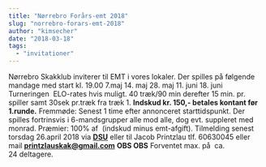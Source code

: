 ```yaml
---
title: "Nørrebro Forårs-emt 2018"
slug: "norrebro-forars-emt-2018"
author: "kimsecher"
date: "2018-03-18"
tags: 
  - "invitationer"
---
```


Nørrebro Skakklub inviterer til EMT i vores lokaler. Der spilles på følgende mandage med start kl. 19.00 7.maj 14. maj 28. maj 11. juni 18. juni Turneringen  ELO-rates hvis muligt. 40 træk/90 min derefter 15 min. pr. spiller samt 30sek pr.træk fra træk 1. **Indskud kr. 150,- betales kontant før 1.runde.** Fremmøde: Senest 1 time efter annonceret starttidspunkt. Der spilles fortrinsvis i 6-mandsgrupper alle mod alle, dog evt. suppleret med monrad. Præmier: 100% af  (indskud minus emt-afgift). Tilmelding senest torsdag 26.april 2018 via **[DSU](http://turnering.skak.dk/TournamentActive/Details?tourId=24989)** eller til Jacob Printzlau tlf. 60630045 eller mail [**printzlauskak@gmail.com**](mailto:printzlauskak@gmail.com) **OBS OBS** Forventet max. på  ca. 24 deltagere.
